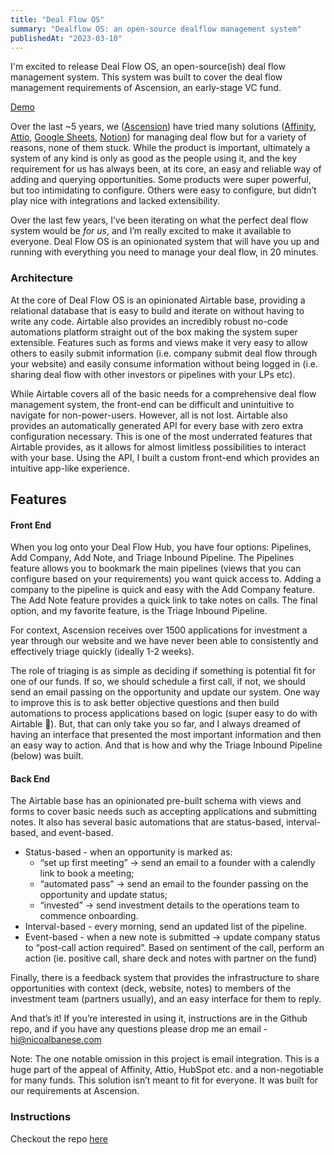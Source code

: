 ```yaml
---
title: "Deal Flow OS"
summary: "Dealflow OS: an open-source dealflow management system"
publishedAt: "2023-03-10"
---
```


I'm excited to release Deal Flow OS, an open-source(ish) deal flow management system. This system was built to cover the deal flow management requirements of Ascension, an early-stage VC fund.

[Demo](https://www.loom.com/share/8e2852c9e6874e80a1642dc1fb385bea?sid=b364d616-36e7-4d6c-add4-e17bc042a5da)

Over the last ~5 years, we ([Ascension](https://ascension.vc)) have tried many solutions ([Affinity](https://affinity.co), [Attio](https://attio.com), [Google Sheets](https://sheets.google.com), [Notion](https://notion.so)) for managing deal flow but for a variety of reasons, none of them stuck. While the product is important, ultimately a system of any kind is only as good as the people using it, and the key requirement for us has always been, at its core, an easy and reliable way of adding and querying opportunities. Some products were super powerful, but too intimidating to configure. Others were easy to configure, but didn’t play nice with integrations and lacked extensibility.

Over the last few years, I’ve been iterating on what the perfect deal flow system would be _for us_, and I’m really excited to make it available to everyone. Deal Flow OS is an opinionated system that will have you up and running with everything you need to manage your deal flow, in 20 minutes.

### Architecture

At the core of Deal Flow OS is an opinionated Airtable base, providing a relational database that is easy to build and iterate on without having to write any code. Airtable also provides an incredibly robust no-code automations platform straight out of the box making the system super extensible. Features such as forms and views make it very easy to allow others to easily submit information (i.e. company submit deal flow through your website) and easily consume information without being logged in (i.e. sharing deal flow with other investors or pipelines with your LPs etc).

While Airtable covers all of the basic needs for a comprehensive deal flow management system, the front-end can be difficult and unintuitive to navigate for non-power-users. However, all is not lost. Airtable also provides an automatically generated API for every base with zero extra configuration necessary. This is one of the most underrated features that Airtable provides, as it allows for almost limitless possibilities to interact with your base. Using the API, I built a custom front-end which provides an intuitive app-like experience.

## Features

#### Front End

When you log onto your Deal Flow Hub, you have four options: Pipelines, Add Company, Add Note, and Triage Inbound Pipeline. The Pipelines feature allows you to bookmark the main pipelines (views that you can configure based on your requirements) you want quick access to. Adding a company to the pipeline is quick and easy with the Add Company feature. The Add Note feature provides a quick link to take notes on calls. The final option, and my favorite feature, is the Triage Inbound Pipeline.

For context, Ascension receives over 1500 applications for investment a year through our website and we have never been able to consistently and effectively triage quickly (ideally 1-2 weeks).

The role of triaging is as simple as deciding if something is potential fit for one of our funds. If so, we should schedule a first call, if not, we should send an email passing on the opportunity and update our system. One way to improve this is to ask better objective questions and then build automations to process applications based on logic (super easy to do with Airtable 🙂). But, that can only take you so far, and I always dreamed of having an interface that presented the most important information and then an easy way to action. And that is how and why the Triage Inbound Pipeline (below) was built.

#### Back End

The Airtable base has an opinionated pre-built schema with views and forms to cover basic needs such as accepting applications and submitting notes. It also has several basic automations that are status-based, interval-based, and event-based.

- Status-based - when an opportunity is marked as:
  - “set up first meeting” → send an email to a founder with a calendly link to book a meeting;
  - “automated pass” → send an email to the founder passing on the opportunity and update status;
  - “invested” → send investment details to the operations team to commence onboarding.
- Interval-based - every morning, send an updated list of the pipeline.
- Event-based - when a new note is submitted → update company status to “post-call action required”. Based on sentiment of the call, perform an action (ie. positive call, share deck and notes with partner on the fund)

Finally, there is a feedback system that provides the infrastructure to share opportunities with context (deck, website, notes) to members of the investment team (partners usually), and an easy interface for them to reply.

And that’s it! If you’re interested in using it, instructions are in the Github repo, and if you have any questions please drop me an email - [hi@nicoalbanese.com](mailto:hi@nicoalbanese.com)

Note: The one notable omission in this project is email integration. This is a huge part of the appeal of Affinity, Attio, HubSpot etc. and a non-negotiable for many funds. This solution isn’t meant to fit for everyone. It was built for our requirements at Ascension.

### Instructions

Checkout the repo [here](https://github.com/nicoalbanese/df-hub-opensource)